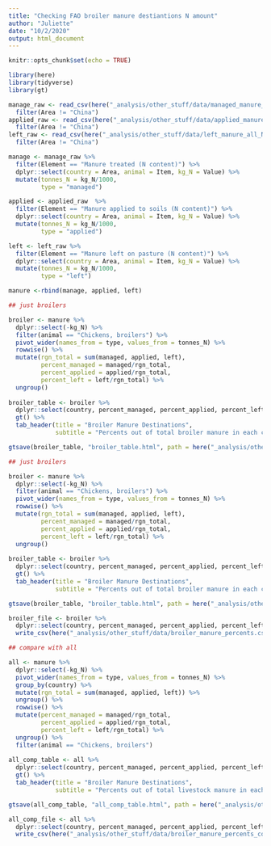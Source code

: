 ```yaml
---
title: "Checking FAO broiler manure destiantions N amount"
author: "Juliette"
date: "10/2/2020"
output: html_document
---
```


```r
knitr::opts_chunk$set(echo = TRUE)

library(here)
library(tidyverse)
library(gt)

manage_raw <- read_csv(here("_analysis/other_stuff/data/managed_manure_all_N.csv")) %>% 
  filter(Area != "China")
applied_raw <- read_csv(here("_analysis/other_stuff/data/applied_manure_all_N.csv"))%>% 
  filter(Area != "China")
left_raw <- read_csv(here("_analysis/other_stuff/data/left_manure_all_N.csv"))%>% 
  filter(Area != "China")


```

```r

manage <- manage_raw %>% 
  filter(Element == "Manure treated (N content)") %>% 
  dplyr::select(country = Area, animal = Item, kg_N = Value) %>%
  mutate(tonnes_N = kg_N/1000,
         type = "managed") 

applied <- applied_raw  %>% 
  filter(Element == "Manure applied to soils (N content)") %>% 
  dplyr::select(country = Area, animal = Item, kg_N = Value) %>%
  mutate(tonnes_N = kg_N/1000,
         type = "applied")

left <- left_raw %>% 
  filter(Element == "Manure left on pasture (N content)") %>% 
  dplyr::select(country = Area, animal = Item, kg_N = Value) %>%
  mutate(tonnes_N = kg_N/1000,
         type = "left")

manure <-rbind(manage, applied, left)

```

```r
## just broilers

broiler <- manure %>%
  dplyr::select(-kg_N) %>% 
  filter(animal == "Chickens, broilers") %>% 
  pivot_wider(names_from = type, values_from = tonnes_N) %>% 
  rowwise() %>% 
  mutate(rgn_total = sum(managed, applied, left),
         percent_managed = managed/rgn_total,
         percent_applied = applied/rgn_total,
         percent_left = left/rgn_total) %>% 
  ungroup()
  
broiler_table <- broiler %>% 
  dplyr::select(country, percent_managed, percent_applied, percent_left) %>% 
  gt() %>% 
  tab_header(title = "Broiler Manure Destinations",
             subtitle = "Percents out of total broiler manure in each country, does not include other livestock")

gtsave(broiler_table, "broiler_table.html", path = here("_analysis/other_stuff/data/"))

```


```r
## just broilers

broiler <- manure %>%
  dplyr::select(-kg_N) %>% 
  filter(animal == "Chickens, broilers") %>% 
  pivot_wider(names_from = type, values_from = tonnes_N) %>% 
  rowwise() %>% 
  mutate(rgn_total = sum(managed, applied, left),
         percent_managed = managed/rgn_total,
         percent_applied = applied/rgn_total,
         percent_left = left/rgn_total) %>% 
  ungroup()
  
broiler_table <- broiler %>% 
  dplyr::select(country, percent_managed, percent_applied, percent_left) %>% 
  gt() %>% 
  tab_header(title = "Broiler Manure Destinations",
             subtitle = "Percents out of total broiler manure in each country, does not include other livestock")

gtsave(broiler_table, "broiler_table.html", path = here("_analysis/other_stuff/data/"))

broiler_file <- broiler %>% 
  dplyr::select(country, percent_managed, percent_applied, percent_left) %>% 
  write_csv(here("_analysis/other_stuff/data/broiler_manure_percents.csv"))

```


```r
## compare with all

all <- manure %>%
  dplyr::select(-kg_N) %>% 
  pivot_wider(names_from = type, values_from = tonnes_N) %>% 
  group_by(country) %>% 
  mutate(rgn_total = sum(managed, applied, left)) %>% 
  ungroup() %>% 
  rowwise() %>% 
  mutate(percent_managed = managed/rgn_total,
         percent_applied = applied/rgn_total,
         percent_left = left/rgn_total) %>% 
  ungroup() %>% 
  filter(animal == "Chickens, broilers")
  
all_comp_table <- all %>% 
  dplyr::select(country, percent_managed, percent_applied, percent_left) %>% 
  gt() %>% 
  tab_header(title = "Broiler Manure Destinations",
             subtitle = "Percents out of total livestock manure in each country")

gtsave(all_comp_table, "all_comp_table.html", path = here("_analysis/other_stuff/data/"))

all_comp_file <- all %>% 
  dplyr::select(country, percent_managed, percent_applied, percent_left)  %>% 
  write_csv(here("_analysis/other_stuff/data/broiler_manure_percents_comp_all.csv"))

```













